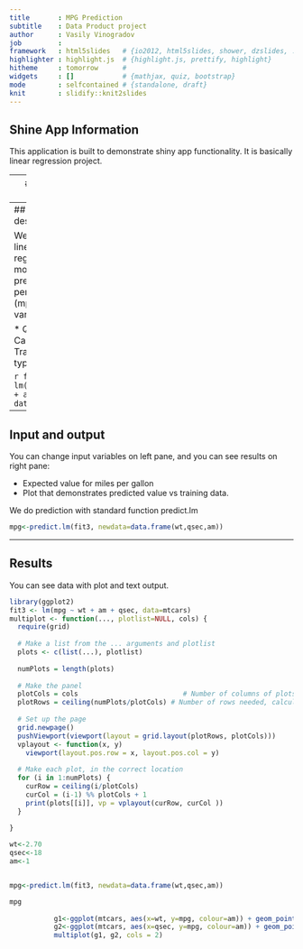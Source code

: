 ```yaml
---
title       : MPG Prediction
subtitle    : Data Product project
author      : Vasily Vinogradov
job         : 
framework   : html5slides   # {io2012, html5slides, shower, dzslides, ...}
highlighter : highlight.js  # {highlight.js, prettify, highlight}
hitheme     : tomorrow      # 
widgets     : []            # {mathjax, quiz, bootstrap}
mode        : selfcontained # {standalone, draft}
knit        : slidify::knit2slides
---
```

## Shine App Information

This application is built to demonstrate shiny app functionality. It is basically linear regression project. 

---
## Data Source

Source data is standard mtcars data set. 

```r
head(mtcars,10)
```

---
## Model description

We build a linear regression model to predict miles per gallon (mpg) with 3 variables :

* Q Sec
* Car weight
* Transmission type

```r
fit3 <- lm(mpg ~ wt + am + qsec, data=mtcars)  
```

---
## Input and output

You can change input variables on left pane, and you can see results on right pane:

* Expected value for miles per gallon
* Plot that demonstrates predicted value vs training data.

We do prediction with standard function predict.lm

```r
mpg<-predict.lm(fit3, newdata=data.frame(wt,qsec,am))
```

---
## Results

You can see data with plot and text output.

```r

library(ggplot2)
fit3 <- lm(mpg ~ wt + am + qsec, data=mtcars)  
multiplot <- function(..., plotlist=NULL, cols) {
  require(grid)
  
  # Make a list from the ... arguments and plotlist
  plots <- c(list(...), plotlist)
  
  numPlots = length(plots)
  
  # Make the panel
  plotCols = cols                          # Number of columns of plots
  plotRows = ceiling(numPlots/plotCols) # Number of rows needed, calculated from # of cols
  
  # Set up the page
  grid.newpage()
  pushViewport(viewport(layout = grid.layout(plotRows, plotCols)))
  vplayout <- function(x, y)
    viewport(layout.pos.row = x, layout.pos.col = y)
  
  # Make each plot, in the correct location
  for (i in 1:numPlots) {
    curRow = ceiling(i/plotCols)
    curCol = (i-1) %% plotCols + 1
    print(plots[[i]], vp = vplayout(curRow, curCol ))
  }
  
}           

wt<-2.70
qsec<-18
am<-1


mpg<-predict.lm(fit3, newdata=data.frame(wt,qsec,am))

mpg
           
           g1<-ggplot(mtcars, aes(x=wt, y=mpg, colour=am)) + geom_point() + ggtitle("MPG vs Weight")+annotate("point",size = 5, shape = 19, color = "#00FF00", x = wt, y = mpg)
           g2<-ggplot(mtcars, aes(x=qsec, y=mpg, colour=am)) + geom_point() +ggtitle("MPG vs Qsec")+annotate("point",size = 5, shape = 19, color = "#00FF00", x = qsec, y = mpg)
           multiplot(g1, g2, cols = 2)
```



